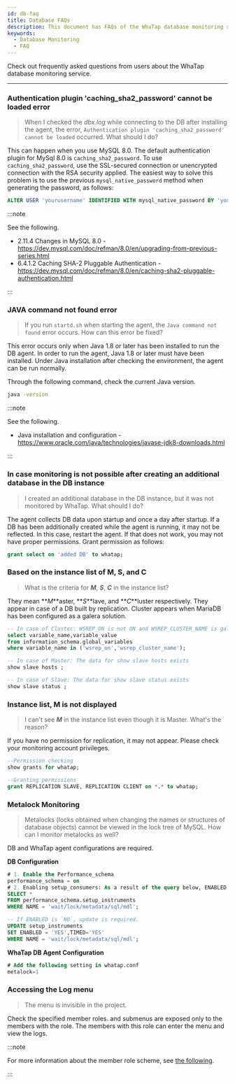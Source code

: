```yaml
---
id: db-faq
title: Database FAQs
description: This document has FAQs of the WhaTap database monitoring service.
keywords:
  - Database Monitoring
  - FAQ
---
```


Check out frequently asked questions from users about the WhaTap database monitoring service. 

---

<div className='faqs'>

### Authentication plugin 'caching_sha2_password' cannot be loaded error

> When I checked the _dbx.log_ while connecting to the DB after installing the agent, the error, `Authentication plugin 'caching_sha2_password' cannot be loaded` occurred. What should I do?

This can happen when you use MySQL 8.0. The default authentication plugin for MySql 8.0 is `caching_sha2_password`. To use `caching_sha2_password`, use the SSL-secured connection or unencrypted connection with the RSA security applied. The easiest way to solve this problem is to use the previous `mysql_native_password` method when generating the password, as follows:

```sql
ALTER USER 'yourusername' IDENTIFIED WITH mysql_native_password BY 'youpassword';
```

:::note

See the following.

- 2.11.4 Changes in MySQL 8.0 - https://dev.mysql.com/doc/refman/8.0/en/upgrading-from-previous-series.html
- 6.4.1.2 Caching SHA-2 Pluggable Authentication - https://dev.mysql.com/doc/refman/8.0/en/caching-sha2-pluggable-authentication.html

:::

### JAVA command not found error

> If you run `startd.sh` when starting the agent, the `Java command not found` error occurs. How can this error be fixed?

This error occurs only when Java 1.8 or later has been installed to run the DB agent. In order to run the agent, Java 1.8 or later must have been installed. Under Java installation after checking the environment, the agent can be run normally.

Through the following command, check the current Java version. 

```bash
java -version
```

:::note 

See the following. 

- Java installation and configuration - https://www.oracle.com/java/technologies/javase-jdk8-downloads.html

:::

### In case monitoring is not possible after creating an additional database in the DB instance

> I created an additional database in the DB instance, but it was not monitored by WhaTap. What should I do?

The agent collects DB data upon startup and once a day after startup. If a DB has been additionally created while the agent is running, it may not be reflected. In this case, restart the agent. If that does not work, you may not have proper permissions. Grant permission as follows:

```sql
grant select on 'added DB' to whatap;
```

### Based on the instance list of M, S, and C

> What is the criteria for **_M_**, **_S_**, **_C_** in the instance list?

They mean **_M_**aster, **_S_**lave, and **_C_**luster respectively. They appear in case of a DB built by replication. Cluster appears when MariaDB has been configured as a galera solution. 

```sql
-- In case of Cluster: WSREP_ON is not ON and WSREP_CLUSTER_NAME is galera
select variable_name,variable_value 
from information_schema.global_variables 
where variable_name in ('wsrep_on','wsrep_cluster_name');

-- In case of Master: The data for show slave hosts exists
show slave hosts ;

-- In case of Slave: The data for show slave status exists
show slave status ;
```

### Instance list, M is not displayed

> I can't see **_M_** in the instance list even though it is Master. What's the reason?

If you have no permission for replication, it may not appear. Please check your monitoring account privileges. 

```sql
--Permission checking
show grants for whatap;

--Granting permissions
grant REPLICATION SLAVE, REPLICATION CLIENT on *.* to whatap;
```

### Metalock Monitoring

> Metalocks (locks obtained when changing the names or structures of database objects) cannot be viewed in the lock tree of MySQL. How can I monitor metalocks as well?

DB and WhaTap agent configurations are required.

**DB Configuration**

```sql
# 1. Enable the Performance_schema
performance_schema = on
# 2. Enabling setup_consumers: As a result of the query below, ENABLED must be `YES` (default value is `YES` from 8.0)
SELECT *
FROM performance_schema.setup_instruments
WHERE NAME = 'wait/lock/metadata/sql/mdl'; 

-- If ENABLED is `NO`, update is required.
UPDATE setup_instruments 
SET ENABLED = 'YES',TIMED='YES' 
WHERE NAME = 'wait/lock/metadata/sql/mdl';
```

**WhaTap DB Agent Configuration**

```sql
# Add the following setting in whatap.conf
metalock=1
```

### Accessing the Log menu

> The <Cmdname sid="side_log" className="uitext" /> menu is invisible in the project.

Check the specified member roles. <Cmdname sid="side_log" className="uitext" /> and submenus are exposed only to the members with the <Cmdname sid="log_read" className="b600" /> role. The members with this role can enter the menu and view the logs.

:::note

For more information about the member role scheme, see [the following](../project/project-structure#project-auth).

:::

</div>
